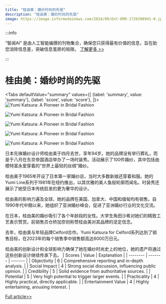 ```yaml
---
title: "桂由美：婚纱时尚的先驱"
description: "桂由美：婚纱时尚的先驱"
image: https://image.informedainews.com/2024/09/Ent-DRR-1726398941-0.jpg
---
```



:::info

“智闻AI“ 是由人工智能编撰的刊物集合，确保您只获得最有价值的信息，旨在助您消除信息差，突破信息茧房的局限。  [了解更多 >>](/)

:::

# 桂由美：婚纱时尚的先驱


<Tabs
	defaultValue="summary"
	values={[
	{label: 'summary', value: 'summary'},
	{label: 'score', value: 'score'},
]}>
<TabItem value="summary">
<img
  src="https://image.informedainews.com/2024/09/Ent-DRR-1726398941-0.jpg"
  alt="Yumi Katsura: A Pioneer in Bridal Fashion"
/>

<img
  src="https://image.informedainews.com/2024/09/Ent-s9P-1726398941-1.jpg"
  alt="Yumi Katsura: A Pioneer in Bridal Fashion"
/>

<img
  src="https://image.informedainews.com/2024/09/Ent-WvO-1726398941-2.jpg"
  alt="Yumi Katsura: A Pioneer in Bridal Fashion"
/>

<img
  src="https://image.informedainews.com/2024/09/Ent-gth-1726398941-3.jpg"
  alt="Yumi Katsura: A Pioneer in Bridal Fashion"
/>

<img
  src="https://image.informedainews.com/2024/09/Ent-7y1-1726398941-4.jpg"
  alt="Yumi Katsura: A Pioneer in Bridal Fashion"
/>



日本先锋婚纱设计师桂由美于四月去世，享年94岁。她的品牌没有举行葬礼，而是于八月在东京帝国酒店举办了一场时装秀。活动展示了100件婚纱，其中包括由模特富永爱穿着的“世界上最轻的丝绸”婚纱。

桂由美于1965年开设了日本第一家婚纱店，当时大多数新娘还穿着和服。她的Yumi Line系列于1981年在纽约推出，以其优雅的美人鱼般轮廓而闻名。时装秀还展示了她受日本传统启发的更为奢华的设计。

桂由美的影响力遍及全球，她的品牌在美国、加拿大、中国和缅甸均有销售。自1990年代中期以来，她组织了亚洲婚纱峰会，促进了亚洲婚纱行业的文化交流。

在日本，桂由美的婚纱吸引了各个年龄段的女性。大学生角田沙希对她们的精致工艺表示赞赏。前销售员仓桥加奈则称赞桂由美对其品牌的坚定信念。

去年，桂由美与年轻品牌Celford合作。Yumi Katsura for Celford系列达到了销售目标，在2023年的每个销售季中销售额高达6000万日元。

桂由美的创新设计和全球影响力确保了她在婚纱时尚史上的地位，她的遗产将通过这些创新设计继续传承下去。
</TabItem>
<TabItem value="score">
	| Scores     | Value   | Explanation |
	| -------- | ------- | ------- |
	| Objectivity  | 6    | Comprehensive reporting and in-depth analysis.    |
	| Social Impact | 4     | Strong social discussion, influencing public opinion.    |
	| Credibility    | 5    | Solid evidence from authoritative sources.    |
	| Potential    | 5    | Very high potential to trigger larger events.    |
	| Practicality    | 4    | Highly practical, directly applicable.    |
	| Entertainment Value    | 4    | Highly entertaining, arousing interest.    |
</TabItem>
</Tabs>

[Full article>>](https://asia.nikkei.com/Life-Arts/Life/Japanese-designer-s-legacy-inspires-contemporary-brides)
